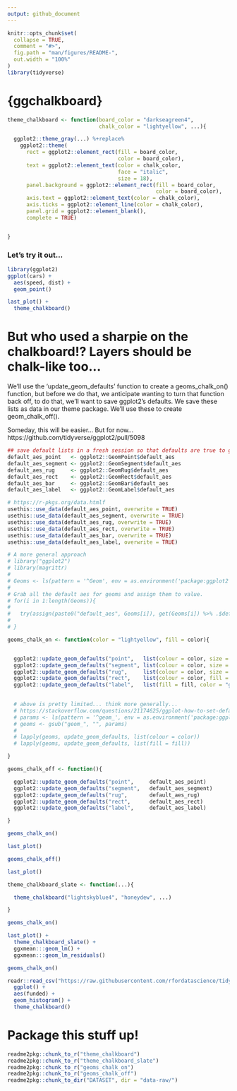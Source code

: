 ```yaml
---
output: github_document
---
```


<!-- README.md is generated from README.Rmd. Please edit that file -->

```r
knitr::opts_chunk$set(
  collapse = TRUE,
  comment = "#>",
  fig.path = "man/figures/README-",
  out.width = "100%"
)
library(tidyverse)

```


# {ggchalkboard}

```r
theme_chalkboard <- function(board_color = "darkseagreen4",
                             chalk_color = "lightyellow", ...){

  ggplot2::theme_gray(...) %+replace%
    ggplot2::theme(
      rect = ggplot2::element_rect(fill = board_color,
                                   color = board_color),
      text = ggplot2::element_text(color = chalk_color,
                                   face = "italic",
                                   size = 18),
      panel.background = ggplot2::element_rect(fill = board_color,
                                               color = board_color),
      axis.text = ggplot2::element_text(color = chalk_color),
      axis.ticks = ggplot2::element_line(color = chalk_color),
      panel.grid = ggplot2::element_blank(),
      complete = TRUE)


}
```


### Let’s try it out...

```r
library(ggplot2)
ggplot(cars) +
  aes(speed, dist) +
  geom_point() 

last_plot() +
  theme_chalkboard()
```

# But who used a sharpie on the chalkboard!? Layers should be chalk-like too…


We’ll use the ‘update_geom_defaults’ function to create a geoms_chalk_on() function, but before we do that, we anticipate wanting to turn that function back off, to do that, we’ll want to save ggplot2’s defaults. We save these lists as data in our theme package. We’ll use these to create geom_chalk_off().

Someday, this will be easier… But for now… https://github.com/tidyverse/ggplot2/pull/5098



```r
## save default lists in a fresh session so that defaults are true to ggplot package defaults
default_aes_point   <- ggplot2::GeomPoint$default_aes
default_aes_segment <- ggplot2::GeomSegment$default_aes
default_aes_rug     <- ggplot2::GeomRug$default_aes
default_aes_rect    <- ggplot2::GeomRect$default_aes
default_aes_bar     <- ggplot2::GeomBar$default_aes
default_aes_label   <- ggplot2::GeomLabel$default_aes

# https://r-pkgs.org/data.htmlf
usethis::use_data(default_aes_point, overwrite = TRUE)
usethis::use_data(default_aes_segment, overwrite = TRUE)
usethis::use_data(default_aes_rug, overwrite = TRUE)
usethis::use_data(default_aes_rect, overwrite = TRUE)
usethis::use_data(default_aes_bar, overwrite = TRUE)
usethis::use_data(default_aes_label, overwrite = TRUE)

# A more general approach
# library("ggplot2")
# library(magrittr)
# 
# Geoms <- ls(pattern = '^Geom', env = as.environment('package:ggplot2'))
# 
# Grab all the default aes for geoms and assign them to value.
# for(i in 1:length(Geoms)){
#   
#   try(assign(paste0("default_aes", Geoms[i]), get(Geoms[i]) %>% .$default_aes))
#   
# }
```

```r
geoms_chalk_on <- function(color = "lightyellow", fill = color){


  ggplot2::update_geom_defaults("point",   list(colour = color, size = 3.5,    alpha = .75))
  ggplot2::update_geom_defaults("segment", list(colour = color, size = 1.25,   alpha = .75))
  ggplot2::update_geom_defaults("rug",     list(colour = color, size = 1,      alpha = .75))
  ggplot2::update_geom_defaults("rect",    list(colour = color, fill = color, size = 1,      alpha = .75))
  ggplot2::update_geom_defaults("label",   list(fill = fill, color = "grey35", size = 5))
  

  # above is pretty limited... think more generally...  
  # https://stackoverflow.com/questions/21174625/ggplot-how-to-set-default-color-for-all-geoms
  # params <- ls(pattern = '^geom_', env = as.environment('package:ggplot2'))
  # geoms <- gsub("geom_", "", params)
  #
  # lapply(geoms, update_geom_defaults, list(colour = color))
  # lapply(geoms, update_geom_defaults, list(fill = fill))

}
```

```r
geoms_chalk_off <- function(){

  ggplot2::update_geom_defaults("point",     default_aes_point)
  ggplot2::update_geom_defaults("segment",   default_aes_segment)
  ggplot2::update_geom_defaults("rug",       default_aes_rug)
  ggplot2::update_geom_defaults("rect",      default_aes_rect)
  ggplot2::update_geom_defaults("label",     default_aes_label)

}

```


```r
geoms_chalk_on()

last_plot() 

geoms_chalk_off()

last_plot() 
```


```r
theme_chalkboard_slate <- function(...){

  theme_chalkboard("lightskyblue4", "honeydew", ...)

}
```


```r
geoms_chalk_on()

last_plot() + 
  theme_chalkboard_slate() + 
  ggxmean:::geom_lm() + 
  ggxmean:::geom_lm_residuals()
```


```r
geoms_chalk_on()

readr::read_csv("https://raw.githubusercontent.com/rfordatascience/tidytuesday/master/data/2024/2024-02-20/isc_grants.csv") |>
  ggplot() + 
  aes(funded) +
  geom_histogram() + 
  theme_chalkboard()

```



# Package this stuff up!


```r
readme2pkg::chunk_to_r("theme_chalkboard")
readme2pkg::chunk_to_r("theme_chalkboard_slate")
readme2pkg::chunk_to_r("geoms_chalk_on")
readme2pkg::chunk_to_r("geoms_chalk_off")
readme2pkg::chunk_to_dir("DATASET", dir = "data-raw/")
```
